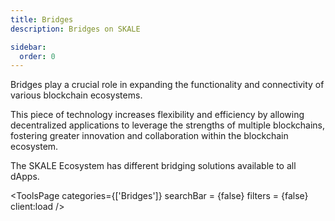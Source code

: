 ```yaml
---
title: Bridges
description: Bridges on SKALE

sidebar:
  order: 0
---
```



Bridges play a crucial role in expanding the functionality and connectivity of various blockchain ecosystems. 

This piece of technology increases flexibility and efficiency by allowing decentralized applications to leverage the strengths of multiple blockchains, fostering greater innovation and collaboration within the blockchain ecosystem.

The SKALE Ecosystem has different bridging solutions available to all dApps.


<ToolsPage 
	categories={['Bridges']} 
	searchBar = {false}
	filters = {false}
	client:load 
/>
